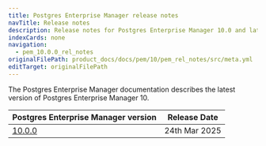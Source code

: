```yaml
---
title: Postgres Enterprise Manager release notes
navTitle: Release notes
description: Release notes for Postgres Enterprise Manager 10.0 and later
indexCards: none
navigation:
  - pem_10.0.0_rel_notes
originalFilePath: product_docs/docs/pem/10/pem_rel_notes/src/meta.yml
editTarget: originalFilePath
---
```



The Postgres Enterprise Manager documentation describes the latest version of Postgres Enterprise Manager 10.


| Postgres Enterprise Manager version | Release Date |
|---|---|
| [10.0.0](./pem_10.0.0_rel_notes) | 24th Mar 2025 |
